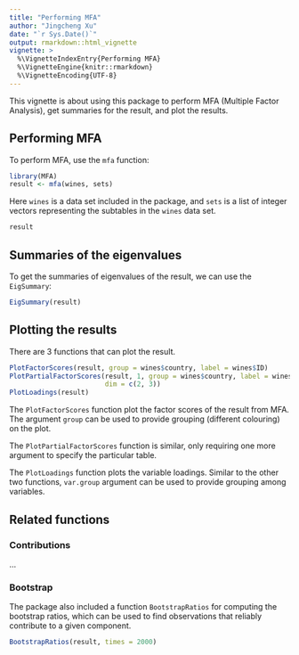 ```yaml
---
title: "Performing MFA"
author: "Jingcheng Xu"
date: "`r Sys.Date()`"
output: rmarkdown::html_vignette
vignette: >
  %\VignetteIndexEntry{Performing MFA}
  %\VignetteEngine{knitr::rmarkdown}
  %\VignetteEncoding{UTF-8}
---
```

This vignette is about using this package to perform MFA (Multiple
Factor Analysis), get summaries for the result, and plot the results.

## Performing MFA
To perform MFA, use the `mfa` function:
```r
library(MFA)
result <- mfa(wines, sets)
```
Here `wines` is a data set included in the package, and `sets` is a
list of integer vectors representing the subtables in the `wines` data set.

```r
result
```

## Summaries of the eigenvalues
To get the summaries of eigenvalues of the result, we can use the
`EigSummary`:
```r
EigSummary(result)
```

## Plotting the results
There are 3 functions that can plot the result.
```r
PlotFactorScores(result, group = wines$country, label = wines$ID)
PlotPartialFactorScores(result, 1, group = wines$country, label = wines$ID,
                        dim = c(2, 3))
PlotLoadings(result)
```
The `PlotFactorScores` function plot the factor scores of the result
from MFA. The argument `group` can be used to provide grouping
(different colouring) on the plot.

The `PlotPartialFactorScores` function is similar, only requiring one
more argument to specify the particular table.

The `PlotLoadings` function plots the variable loadings. Similar to
the other two functions, `var.group` argument can be used to provide
grouping among variables.

## Related functions
### Contributions
...

### Bootstrap
The package also included a function `BootstrapRatios` for computing
the bootstrap ratios, which can be used to find observations that
reliably contribute to a given component.
```r
BootstrapRatios(result, times = 2000)
```
